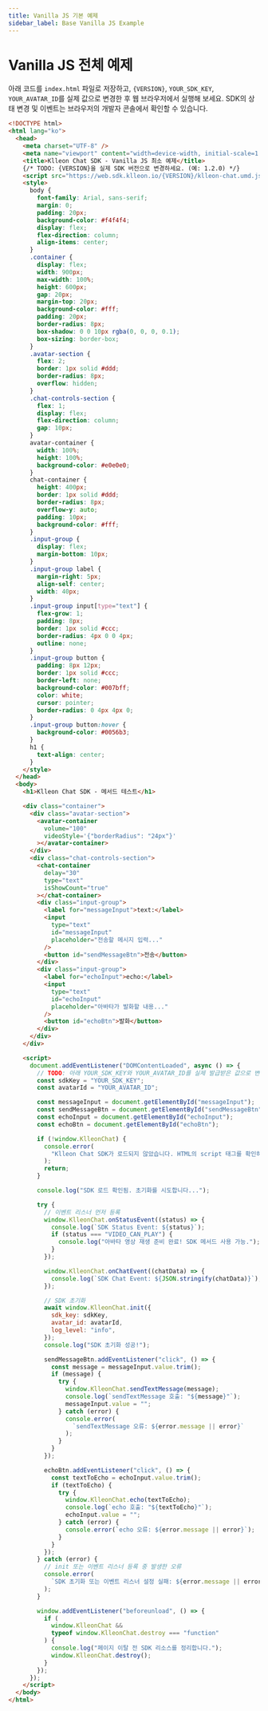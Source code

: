 ```yaml
---
title: Vanilla JS 기본 예제
sidebar_label: Base Vanilla JS Example
---
```


# Vanilla JS 전체 예제

아래 코드를 `index.html` 파일로 저장하고, `{VERSION}`, `YOUR_SDK_KEY`, `YOUR_AVATAR_ID`를 실제 값으로 변경한 후 웹 브라우저에서 실행해 보세요. SDK의 상태 변경 및 이벤트는 브라우저의 개발자 콘솔에서 확인할 수 있습니다.

```html title="index.html"
<!DOCTYPE html>
<html lang="ko">
  <head>
    <meta charset="UTF-8" />
    <meta name="viewport" content="width=device-width, initial-scale=1.0" />
    <title>Klleon Chat SDK - Vanilla JS 최소 예제</title>
    {/* TODO: {VERSION}을 실제 SDK 버전으로 변경하세요. (예: 1.2.0) */}
    <script src="https://web.sdk.klleon.io/{VERSION}/klleon-chat.umd.js"></script>
    <style>
      body {
        font-family: Arial, sans-serif;
        margin: 0;
        padding: 20px;
        background-color: #f4f4f4;
        display: flex;
        flex-direction: column;
        align-items: center;
      }
      .container {
        display: flex;
        width: 900px;
        max-width: 100%;
        height: 600px;
        gap: 20px;
        margin-top: 20px;
        background-color: #fff;
        padding: 20px;
        border-radius: 8px;
        box-shadow: 0 0 10px rgba(0, 0, 0, 0.1);
        box-sizing: border-box;
      }
      .avatar-section {
        flex: 2;
        border: 1px solid #ddd;
        border-radius: 8px;
        overflow: hidden;
      }
      .chat-controls-section {
        flex: 1;
        display: flex;
        flex-direction: column;
        gap: 10px;
      }
      avatar-container {
        width: 100%;
        height: 100%;
        background-color: #e0e0e0;
      }
      chat-container {
        height: 400px;
        border: 1px solid #ddd;
        border-radius: 8px;
        overflow-y: auto;
        padding: 10px;
        background-color: #fff;
      }
      .input-group {
        display: flex;
        margin-bottom: 10px;
      }
      .input-group label {
        margin-right: 5px;
        align-self: center;
        width: 40px;
      }
      .input-group input[type="text"] {
        flex-grow: 1;
        padding: 8px;
        border: 1px solid #ccc;
        border-radius: 4px 0 0 4px;
        outline: none;
      }
      .input-group button {
        padding: 8px 12px;
        border: 1px solid #ccc;
        border-left: none;
        background-color: #007bff;
        color: white;
        cursor: pointer;
        border-radius: 0 4px 4px 0;
      }
      .input-group button:hover {
        background-color: #0056b3;
      }
      h1 {
        text-align: center;
      }
    </style>
  </head>
  <body>
    <h1>Klleon Chat SDK - 메서드 테스트</h1>

    <div class="container">
      <div class="avatar-section">
        <avatar-container
          volume="100"
          videoStyle='{"borderRadius": "24px"}'
        ></avatar-container>
      </div>
      <div class="chat-controls-section">
        <chat-container
          delay="30"
          type="text"
          isShowCount="true"
        ></chat-container>
        <div class="input-group">
          <label for="messageInput">text:</label>
          <input
            type="text"
            id="messageInput"
            placeholder="전송할 메시지 입력..."
          />
          <button id="sendMessageBtn">전송</button>
        </div>
        <div class="input-group">
          <label for="echoInput">echo:</label>
          <input
            type="text"
            id="echoInput"
            placeholder="아바타가 발화할 내용..."
          />
          <button id="echoBtn">발화</button>
        </div>
      </div>
    </div>

    <script>
      document.addEventListener("DOMContentLoaded", async () => {
        // TODO: 아래 YOUR_SDK_KEY와 YOUR_AVATAR_ID를 실제 발급받은 값으로 변경하세요.
        const sdkKey = "YOUR_SDK_KEY";
        const avatarId = "YOUR_AVATAR_ID";

        const messageInput = document.getElementById("messageInput");
        const sendMessageBtn = document.getElementById("sendMessageBtn");
        const echoInput = document.getElementById("echoInput");
        const echoBtn = document.getElementById("echoBtn");

        if (!window.KlleonChat) {
          console.error(
            "Klleon Chat SDK가 로드되지 않았습니다. HTML의 script 태그를 확인하세요."
          );
          return;
        }

        console.log("SDK 로드 확인됨. 초기화를 시도합니다...");

        try {
          // 이벤트 리스너 먼저 등록
          window.KlleonChat.onStatusEvent((status) => {
            console.log(`SDK Status Event: ${status}`);
            if (status === "VIDEO_CAN_PLAY") {
              console.log("아바타 영상 재생 준비 완료! SDK 메서드 사용 가능.");
            }
          });

          window.KlleonChat.onChatEvent((chatData) => {
            console.log(`SDK Chat Event: ${JSON.stringify(chatData)}`);
          });

          // SDK 초기화
          await window.KlleonChat.init({
            sdk_key: sdkKey,
            avatar_id: avatarId,
            log_level: "info",
          });
          console.log("SDK 초기화 성공!");

          sendMessageBtn.addEventListener("click", () => {
            const message = messageInput.value.trim();
            if (message) {
              try {
                window.KlleonChat.sendTextMessage(message);
                console.log(`sendTextMessage 호출: "${message}"`);
                messageInput.value = "";
              } catch (error) {
                console.error(
                  `sendTextMessage 오류: ${error.message || error}`
                );
              }
            }
          });

          echoBtn.addEventListener("click", () => {
            const textToEcho = echoInput.value.trim();
            if (textToEcho) {
              try {
                window.KlleonChat.echo(textToEcho);
                console.log(`echo 호출: "${textToEcho}"`);
                echoInput.value = "";
              } catch (error) {
                console.error(`echo 오류: ${error.message || error}`);
              }
            }
          });
        } catch (error) {
          // init 또는 이벤트 리스너 등록 중 발생한 오류
          console.error(
            `SDK 초기화 또는 이벤트 리스너 설정 실패: ${error.message || error}`
          );
        }

        window.addEventListener("beforeunload", () => {
          if (
            window.KlleonChat &&
            typeof window.KlleonChat.destroy === "function"
          ) {
            console.log("페이지 이탈 전 SDK 리소스를 정리합니다.");
            window.KlleonChat.destroy();
          }
        });
      });
    </script>
  </body>
</html>
```
